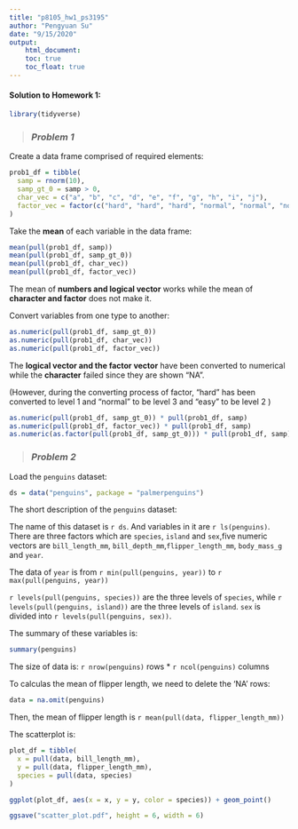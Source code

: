 ```yaml
---
title: "p8105_hw1_ps3195"
author: "Pengyuan Su"
date: "9/15/2020"
output:
    html_document:
    toc: true
    toc_float: true
---
```




>

#### **Solution to Homework 1:**



```r
library(tidyverse)
```





>### *Problem 1*


Create a data frame comprised of required elements:


```r
prob1_df = tibble(
  samp = rnorm(10),
  samp_gt_0 = samp > 0,
  char_vec = c("a", "b", "c", "d", "e", "f", "g", "h", "i", "j"),
  factor_vec = factor(c("hard", "hard", "hard", "normal", "normal", "normal", "normal", "easy", "easy", "easy"))
)

```



Take the **mean** of each variable in the data frame:


```r
mean(pull(prob1_df, samp))
mean(pull(prob1_df, samp_gt_0))
mean(pull(prob1_df, char_vec))
mean(pull(prob1_df, factor_vec))
```




The mean of **numbers and logical vector** works while the mean of **character and factor** does not make it.


Convert variables from one type to another:


```r
as.numeric(pull(prob1_df, samp_gt_0))
as.numeric(pull(prob1_df, char_vec))
as.numeric(pull(prob1_df, factor_vec))
```


The **logical vector and the factor vector** have been converted to numerical while the **character** failed since they are shown "NA". 

(However, during the converting process of factor, "hard" has been converted to level 1 and "normal" to be level 3 and "easy" to be level 2 )




```r
as.numeric(pull(prob1_df, samp_gt_0)) * pull(prob1_df, samp)
as.numeric(pull(prob1_df, factor_vec)) * pull(prob1_df, samp)
as.numeric(as.factor(pull(prob1_df, samp_gt_0))) * pull(prob1_df, samp)
```


>### *Problem 2*

Load the `penguins` dataset:


```r
ds = data("penguins", package = "palmerpenguins")
```

The short description of the `penguins` dataset:


The name of this dataset is `r ds`. And variables in it are `r ls(penguins)`. There are three factors which are `species`, `island` and `sex`,five numeric vectors are `bill_length_mm`, `bill_depth_mm`,`flipper_length_mm`, `body_mass_g` and `year`.


The data of `year` is from `r min(pull(penguins, year))` to `r max(pull(penguins, year))`


`r levels(pull(penguins, species))` are the three levels of `species`, while `r levels(pull(penguins, island))` are the three levels of `island`. `sex` is divided into `r levels(pull(penguins, sex))`. 


The summary of these variables is: 


```r
summary(penguins)
```



The size of data is: `r nrow(penguins)` rows * `r ncol(penguins)` columns


To calculas the mean of flipper length, we need to delete the 'NA' rows:


```r
data = na.omit(penguins)
```


Then, the mean of flipper length is `r mean(pull(data, flipper_length_mm))`


The scatterplot is:


```r
plot_df = tibble(
  x = pull(data, bill_length_mm),
  y = pull(data, flipper_length_mm),
  species = pull(data, species)
)

ggplot(plot_df, aes(x = x, y = y, color = species)) + geom_point()

ggsave("scatter_plot.pdf", height = 6, width = 6)
```

